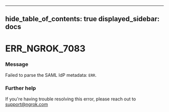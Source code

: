 

---
hide_table_of_contents: true
displayed_sidebar: docs
---


# ERR_NGROK_7083

### Message
Failed to parse the SAML IdP metadata: `ERR`.

<ErrorDetails error="err_ngrok_7083" />



### Further help
If you're having trouble resolving this error, please reach out to [support@ngrok.com](mailto:support@ngrok.com?subject=Help%20with%20ERR_NGROK_7083)

